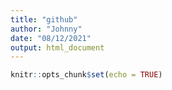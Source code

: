 ```yaml
---
title: "github"
author: "Johnny"
date: "08/12/2021"
output: html_document
---
```


```r
knitr::opts_chunk$set(echo = TRUE)
```

